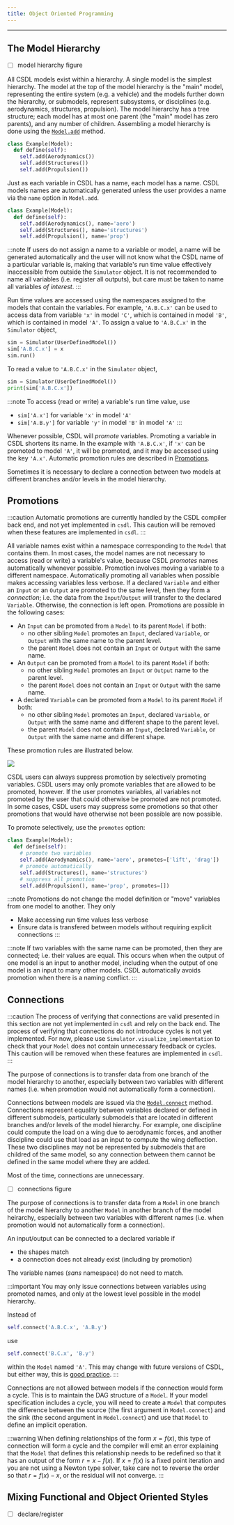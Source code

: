 ```yaml
---
title: Object Oriented Programming
---
```


------------------------------------------------------------------------

## The Model Hierarchy

- [ ] model hierarchy figure

All CSDL models exist within a hierarchy.
A single model is the simplest hierarchy.
The model at the top of the model hierarchy is the "main" model,
representing the entire system (e.g. a vehicle) and the models further
down the hierarchy, or submodels, represent subsystems, or disciplines
(e.g. aerodynamics, structures, propulsion).
The model hierarchy has a tree structure; each model has at most one
parent (the "main" model has zero parents), and any number of children.
Assembling a model hierarchy is done using the
[`Model.add`](/docs/lang_ref/model#add) method.

```py
class Example(Model):
  def define(self):
    self.add(Aerodynamics())
    self.add(Structures())
    self.add(Propulsion())
```

Just as each variable in CSDL has a name, each model has a name.
CSDL models names are automatically generated unless the user provides a
name via the `name` option in `Model.add`.

```py
class Example(Model):
  def define(self):
    self.add(Aerodynamics(), name='aero')
    self.add(Structures(), name='structures')
    self.add(Propulsion(), name='prop')
```

:::note
If users do not assign a name to a variable or model, a name will be
generated automatically and the user will not know what the CSDL name of
a particular variable is, making that variable's run time value
effectively inaccessible from outside the `Simulator` object.
It is not recommended to name all variables (i.e. register all outputs),
but care must be taken to name all variables _of interest_.
:::

Run time values are accessed using the namespaces assigned to the models
that contain the variables.
For example, `'A.B.C.x'` can be used to access data from variable `'x'`
in model `'C'`, which is contained in model `'B'`, which is contained in
model `'A'`.
To assign a value to `'A.B.C.x'` in the `Simulator` object,

```py
sim = Simulator(UserDefinedModel())
sim['A.B.C.x'] = x
sim.run()
```

To read a value to `'A.B.C.x'` in the `Simulator` object,

```py
sim = Simulator(UserDefinedModel())
print(sim['A.B.C.x'])
```

:::note
To access (read or write) a variable's run time value, use

- `sim['A.x']` for variable `'x'` in model `'A'`
- `sim['A.B.y']` for variable `'y'` in model `'B'` in model `'A'`
:::

Whenever possible, CSDL will _promote_ variables.
Promoting a variable in CSDL shortens its name.
In the example with `'A.B.C.x'`, if `'x'` can be promoted to model
`'A'`, it will be promoted, and it may be accessed using the key
`'A.x'`.
Automatic promotion rules are described in [Promotions](#promotions).

Sometimes it is necessary to declare a connection between two models at
different branches and/or levels in the model hierarchy.

## Promotions

:::caution
Automatic promotions are currently handled by the CSDL compiler back
end, and not yet implemented in `csdl`.
This caution will be removed when these features are implemented in
`csdl`.
:::

All variable names exist within a namespace corresponding to the `Model`
that contains them.
In most cases, the model names are not necessary to access (read or
write) a variable's value, because CSDL _promotes_ names automatically
whenever possible.
Promotion involves moving a variable to a different namespace.
Automatically promoting all variables when possible makes accessing
variables less verbose.
If a declared `Variable` and either an `Input` or an `Output` are
promoted to the same level, then they form a _connection_; i.e. the data
from the `Input`/`Output` will transfer to the declared `Variable`.
Otherwise, the connection is left open.
Promotions are possible in the following cases:

- An `Input` can be promoted from a `Model` to its parent `Model` if both:
  - no other sibling `Model` promotes an `Input`, declared `Variable`,
    or `Output` with the same name to the parent level.
  - the parent `Model` does not contain an `Input` or `Output` with the
    same name.
- An `Output` can be promoted from a `Model` to its parent `Model` if both:
  - no other sibling `Model` promotes an `Input` or `Output` name to the
    parent level.
  - the parent `Model` does not contain an `Input` or `Output` with the
    same name.
- A declared `Variable` can be promoted from a `Model` to its parent
  `Model` if both:
  - no other sibling `Model` promotes an `Input`, declared `Variable`,
    or `Output` with the same name and different shape to the parent
    level.
  - the parent `Model` does not contain an `Input`, declared `Variable`,
    or `Output` with the same name and different shape.

These promotion rules are illustrated below.

![](/img/automatic-promotions.svg)

CSDL users can always suppress promotion by selectively promoting
variables.
CSDL users may only promote variables that are allowed to be promoted,
however.
If the user promotes variables, all variables not promoted by the user
that could otherwise be promoted are not promoted.
In some cases, CSDL users may suppress some promotions so that other
promotions that would have otherwise not been possible are now possible.

To promote selectively, use the `promotes` option:

```py
class Example(Model):
  def define(self):
    # promote two variables
    self.add(Aerodynamics(), name='aero', promotes=['lift', 'drag'])
    # promote automatically
    self.add(Structures(), name='structures')
    # suppress all promotion
    self.add(Propulsion(), name='prop', promotes=[])
```

:::note
Promotions do not change the model definition or "move" variables from
one model to another.
They only
- Make accessing run time values less verbose
- Ensure data is transfered between models without requiring explicit
  connections
:::

:::note
If two variables with the same name can be promoted, then they are
connected; i.e. their values are equal.
This occurs when when the output of one model is an input to another
model, including when the output of one model is an input to many other
models.
CSDL automatically avoids promotion when there is a naming conflict.
:::

## Connections

:::caution
The process of verifying that connections are valid presented in this
section are not yet implemented in `csdl` and rely on the back end.
The process of verifying that connections do not introduce cycles is not
yet implemented.
For now, please use `Simulator.visualize_implementation` to check that
your `Model` does not contain unnecessary feedback or cycles.
This caution will be removed when these features are implemented in
`csdl`.
:::

The purpose of connections is to transfer data from one branch of the
model hierarchy to another, especially between two variables with
different names (i.e. when promotion would not automatically form a
connection).

Connections between models are issued via the
[`Model.connect`](/docs/lang_ref/model#connect) method.
Connections represent equality between variables declared or defined in
different submodels, particularly submodels that are located in
different branches and/or levels of the model hierarchy.
For example, one discipline could compute the load on a wing due to
aerodynamic forces, and another discipline could use that load as an
input to compute the wing deflection.
These two disciplines may not be represented by submodels that are
childred of the same model, so any connection between them cannot be
defined in the same model where they are added.

Most of the time, connections are unnecessary.

- [ ] connections figure

The purpose of connections is to transfer data from a `Model` in one
branch of the model hierarchy to another `Model` in another branch of
the model heirarchy, especially between two variables with different
names (i.e. when promotion would not automatically form a connection).

An input/output can be connected to a declared variable if
  - the shapes match
  - a connection does not already exist (including by promotion)

The variable names (_sans_ namespace) do not need to match.

:::important
You may only issue connections between variables using promoted names,
and only at the lowest level possible in the model hierarchy.

Instead of

```py
self.connect('A.B.C.x', 'A.B.y')
```

use

```py
self.connect('B.C.x', 'B.y')
```

within the `Model` named `'A'`.
This may change with future versions of CSDL, but either way, this is
[good practice](/docs/tutorial/best-practices#connections).
:::

Connections are not allowed between models if the connection would form
a cycle.
This is to maintain the DAG structure of a `Model`.
If your model specification includes a cycle, you will need to create a
`Model` that computes the difference between the source (the first
argument in `Model.connect`) and the sink (the second argument in
`Model.connect`) and use that `Model` to define an implicit operation.

:::warning
When defining relationships of the form $x=f(x)$, this type of
connection will form a cycle and the compiler will emit an error
explaining that the `Model` that defines this relationship needs to be
redefined so that it has an output of the form $r=x-f(x)$.
If $x=f(x)$ is a fixed point iteration and you are not using a Newton
type solver, take care not to reverse the order so that $r=f(x)-x$, or
the residual will not converge.
:::

## Mixing Functional and Object Oriented Styles

- [ ] declare/register
